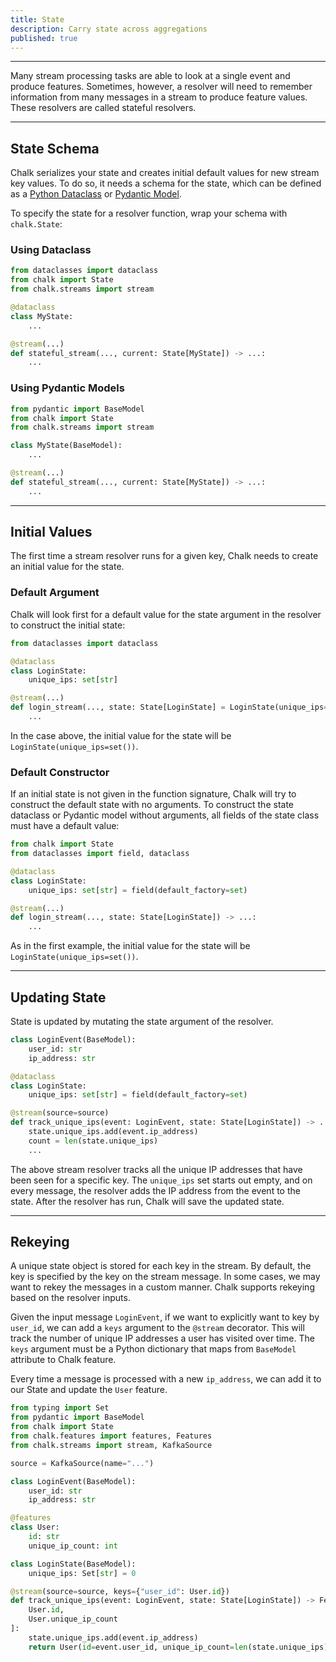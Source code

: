 ```yaml
---
title: State
description: Carry state across aggregations
published: true
---
```


---

Many stream processing tasks are able to look at a single
event and produce features.
Sometimes, however, a resolver will need to remember information
from many messages in a stream to produce feature values.
These resolvers are called stateful resolvers.

---


## State Schema

Chalk serializes your state and creates initial default values for new stream key values.
To do so, it needs a schema for the state,
which can be defined as a
[Python Dataclass](https://docs.python.org/3/library/dataclasses.html)
or [Pydantic Model](https://pydantic-docs.helpmanual.io/).

To specify the state for a resolver function, wrap your schema
with `chalk.State`:

### Using Dataclass

```python
from dataclasses import dataclass
from chalk import State
from chalk.streams import stream

@dataclass
class MyState:
    ...

@stream(...)
def stateful_stream(..., current: State[MyState]) -> ...:
    ...
```

### Using Pydantic Models

```python
from pydantic import BaseModel
from chalk import State
from chalk.streams import stream

class MyState(BaseModel):
    ...

@stream(...)
def stateful_stream(..., current: State[MyState]) -> ...:
    ...
```

---

## Initial Values

The first time a stream resolver runs for a given key,
Chalk needs to create an initial value for the state.

### Default Argument

Chalk will look first for a default value for the state argument
in the resolver to construct the initial state:

```python
from dataclasses import dataclass

@dataclass
class LoginState:
    unique_ips: set[str]

@stream(...)
def login_stream(..., state: State[LoginState] = LoginState(unique_ips=set())) -> ...:
    ...
```

In the case above, the initial value for the state will be `LoginState(unique_ips=set())`.

### Default Constructor

If an initial state is not given in the function signature, Chalk will try
to construct the default state with no arguments.
To construct the state dataclass or Pydantic model without arguments,
all fields of the state class must have a default value:

```python
from chalk import State
from dataclasses import field, dataclass

@dataclass
class LoginState:
    unique_ips: set[str] = field(default_factory=set)

@stream(...)
def login_stream(..., state: State[LoginState]) -> ...:
    ...
```

As in the first example, the initial value for the state will be `LoginState(unique_ips=set())`.

---

## Updating State

State is updated by mutating the state argument of the resolver.

```python
class LoginEvent(BaseModel):
    user_id: str
    ip_address: str

@dataclass
class LoginState:
    unique_ips: set[str] = field(default_factory=set)

@stream(source=source)
def track_unique_ips(event: LoginEvent, state: State[LoginState]) -> ...:
    state.unique_ips.add(event.ip_address)
    count = len(state.unique_ips)
    ...
```

The above stream resolver tracks all the unique IP addresses that have
been seen for a specific key. The `unique_ips` set starts out empty,
and on every message, the resolver adds the IP address from the
event to the state. After the resolver has run, Chalk will save
the updated state.

---

## Rekeying

A unique state object is stored for each key in the stream.
By default, the key is specified by the key on the stream message.
In some cases, we may want to rekey the messages in a custom manner.
Chalk supports rekeying based on the resolver inputs.

Given the input message `LoginEvent`, if we want to explicitly want to key by `user_id`,
we can add a `keys` argument to the `@stream` decorator.
This will track the number of unique IP addresses a user has visited over time.
The `keys` argument must be a Python dictionary that maps from `BaseModel` attribute to Chalk feature.

Every time a message is processed with a new `ip_address`, we can add it to our State and update the `User` feature.


```python
from typing import Set
from pydantic import BaseModel
from chalk import State
from chalk.features import features, Features
from chalk.streams import stream, KafkaSource

source = KafkaSource(name="...")

class LoginEvent(BaseModel):
    user_id: str
    ip_address: str

@features
class User:
    id: str
    unique_ip_count: int

class LoginState(BaseModel):
    unique_ips: Set[str] = 0

@stream(source=source, keys={"user_id": User.id})
def track_unique_ips(event: LoginEvent, state: State[LoginState]) -> Features[
    User.id,
    User.unique_ip_count
]:
    state.unique_ips.add(event.ip_address)
    return User(id=event.user_id, unique_ip_count=len(state.unique_ips))
```

[//]: # (### Aggregation Functions)

[//]: # ()
[//]: # (Windowed stream resolvers are special, however, in that they can track state.)

[//]: # (Most streaming frameworks declare a special set of functions and a DSL)

[//]: # (for invoking those functions.)

[//]: # (With Chalk, you can use the Python code you already know to implement any)

[//]: # (window function.)

[//]: # ()
[//]: # (Chalk tracks state for each resolver, for each unique window.)

[//]: # (You can specify the state you as any arguments after the first argument.)

[//]: # ()
[//]: # (For example, to maintain a running sum of the number of failed)

[//]: # (login events in a given window, you might want to track the number)

[//]: # (of failed logins seen so far:)

[//]: # ()
[//]: # (```py)

[//]: # (from chalk.streams import State, stream)

[//]: # ()
[//]: # (@stream&#40;source=...&#41;)

[//]: # (def rolling_sum&#40;message: LoginMessage, failed_count: State[int] = 0&#41; -> Features[User.id, User.num_failed_logins])

[//]: # ()
[//]: # (    # since `failed_count` is a `State` input, the next invocation of this resolver)

[//]: # (    # will see the updated value)

[//]: # (    failed_count += 1 if message.failed else 0)

[//]: # (    return User&#40;id=message.id, failed_count=failed_count&#41;)

[//]: # (```)

[//]: # ()
[//]: # (You can set the initial state by assigning a default value to any of the state arguments.)

[//]: # (A default argument is not required for the following types, which default to the values)

[//]: # (shown in the table below:)

[//]: # ()
[//]: # (| Type                                                                                                          | Default |)

[//]: # (| ------------------------------------------------------------------------------------------------------------- | ------- |)

[//]: # (| <code className="whitespace-nowrap before:content-none text-pink-400 after:content-none"> int </code>         | 0       |)

[//]: # (| <code className="whitespace-nowrap before:content-none text-pink-400 after:content-none"> float </code>       | 0.      |)

[//]: # (| <code className="whitespace-nowrap before:content-none text-pink-400 after:content-none"> bool </code>        | False   |)

[//]: # (| <code className="whitespace-nowrap before:content-none text-pink-400 after:content-none"> str </code>         | ""      |)

[//]: # (| <code className="whitespace-nowrap before:content-none text-pink-400 after:content-none"> Optional[T] </code> | None    |)

[//]: # (| <code className="whitespace-nowrap before:content-none text-pink-400 after:content-none"> list[T] </code>     | []      |)

[//]: # ()

